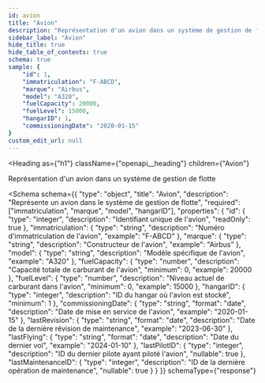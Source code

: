 ```yaml
---
id: avion
title: "Avion"
description: "Représentation d'un avion dans un système de gestion de flotte"
sidebar_label: "Avion"
hide_title: true
hide_table_of_contents: true
schema: true
sample: {
    "id": 1,
    "immatriculation": "F-ABCD",
    "marque": "Airbus",
    "model": "A320",
    "fuelCapacity": 20000,
    "fuelLevel": 15000,
    "hangarID": 1,
    "commissioningDate": "2020-01-15"
}
custom_edit_url: null
---
```



<Heading
  as={"h1"}
  className={"openapi__heading"}
  children={"Avion"}
>
</Heading>

Représentation d'un avion dans un système de gestion de flotte

<Schema
  schema={{
    "type": "object",
    "title": "Avion",
    "description": "Représente un avion dans le système de gestion de flotte",
    "required": ["immatriculation", "marque", "model", "hangarID"],
    "properties": {
      "id": {
        "type": "integer",
        "description": "Identifiant unique de l'avion",
        "readOnly": true
      },
      "immatriculation": {
        "type": "string",
        "description": "Numéro d'immatriculation de l'avion",
        "example": "F-ABCD"
      },
      "marque": {
        "type": "string",
        "description": "Constructeur de l'avion",
        "example": "Airbus"
      },
      "model": {
        "type": "string",
        "description": "Modèle spécifique de l'avion",
        "example": "A320"
      },
      "fuelCapacity": {
        "type": "number",
        "description": "Capacité totale de carburant de l'avion",
        "minimum": 0,
        "example": 20000
      },
      "fuelLevel": {
        "type": "number", 
        "description": "Niveau actuel de carburant dans l'avion",
        "minimum": 0,
        "example": 15000
      },
      "hangarID": {
        "type": "integer",
        "description": "ID du hangar où l'avion est stocké",
        "minimum": 1
      },
      "commissioningDate": {
        "type": "string",
        "format": "date",
        "description": "Date de mise en service de l'avion",
        "example": "2020-01-15"
      },
      "lastRevision": {
        "type": "string", 
        "format": "date",
        "description": "Date de la dernière révision de maintenance",
        "example": "2023-06-30"
      },
      "lastFlying": {
        "type": "string",
        "format": "date", 
        "description": "Date du dernier vol",
        "example": "2024-01-10"
      },
      "lastPilotID": {
        "type": "integer",
        "description": "ID du dernier pilote ayant piloté l'avion",
        "nullable": true
      },
      "lastMaintenanceID": {
        "type": "integer", 
        "description": "ID de la dernière opération de maintenance",
        "nullable": true
      }
    }
  }}
  schemaType={"response"}
>
  
</Schema>
